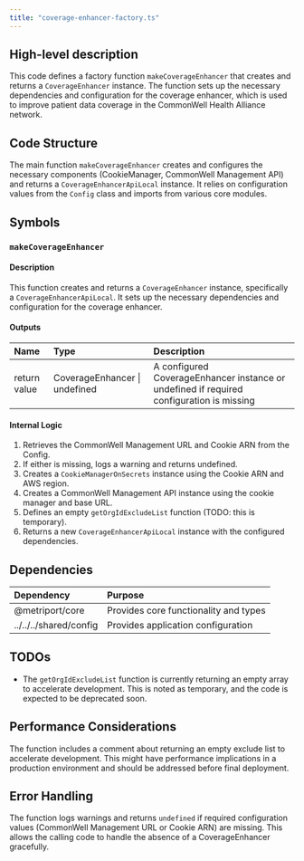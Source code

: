 ```yaml
---
title: "coverage-enhancer-factory.ts"
---
```


## High-level description
This code defines a factory function `makeCoverageEnhancer` that creates and returns a `CoverageEnhancer` instance. The function sets up the necessary dependencies and configuration for the coverage enhancer, which is used to improve patient data coverage in the CommonWell Health Alliance network.

## Code Structure
The main function `makeCoverageEnhancer` creates and configures the necessary components (CookieManager, CommonWell Management API) and returns a `CoverageEnhancerApiLocal` instance. It relies on configuration values from the `Config` class and imports from various core modules.

## Symbols

### `makeCoverageEnhancer`
#### Description
This function creates and returns a `CoverageEnhancer` instance, specifically a `CoverageEnhancerApiLocal`. It sets up the necessary dependencies and configuration for the coverage enhancer.

#### Outputs
| Name | Type | Description |
|:-----|:-----|:------------|
| return value | CoverageEnhancer \| undefined | A configured CoverageEnhancer instance or undefined if required configuration is missing |

#### Internal Logic
1. Retrieves the CommonWell Management URL and Cookie ARN from the Config.
2. If either is missing, logs a warning and returns undefined.
3. Creates a `CookieManagerOnSecrets` instance using the Cookie ARN and AWS region.
4. Creates a CommonWell Management API instance using the cookie manager and base URL.
5. Defines an empty `getOrgIdExcludeList` function (TODO: this is temporary).
6. Returns a new `CoverageEnhancerApiLocal` instance with the configured dependencies.

## Dependencies
| Dependency | Purpose |
|:-----------|:--------|
| @metriport/core | Provides core functionality and types |
| ../../../shared/config | Provides application configuration |

## TODOs
- The `getOrgIdExcludeList` function is currently returning an empty array to accelerate development. This is noted as temporary, and the code is expected to be deprecated soon.

## Performance Considerations
The function includes a comment about returning an empty exclude list to accelerate development. This might have performance implications in a production environment and should be addressed before final deployment.

## Error Handling
The function logs warnings and returns `undefined` if required configuration values (CommonWell Management URL or Cookie ARN) are missing. This allows the calling code to handle the absence of a CoverageEnhancer gracefully.